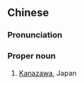 {{also|金沢|金泽}}
==Chinese==
{{zh-forms|s=金泽}}

===Pronunciation===
{{zh-pron
|m=Jīnzé
|cat=pn
}}

===Proper noun===
{{zh-proper noun}}

# [[Kanazawa]], Japan